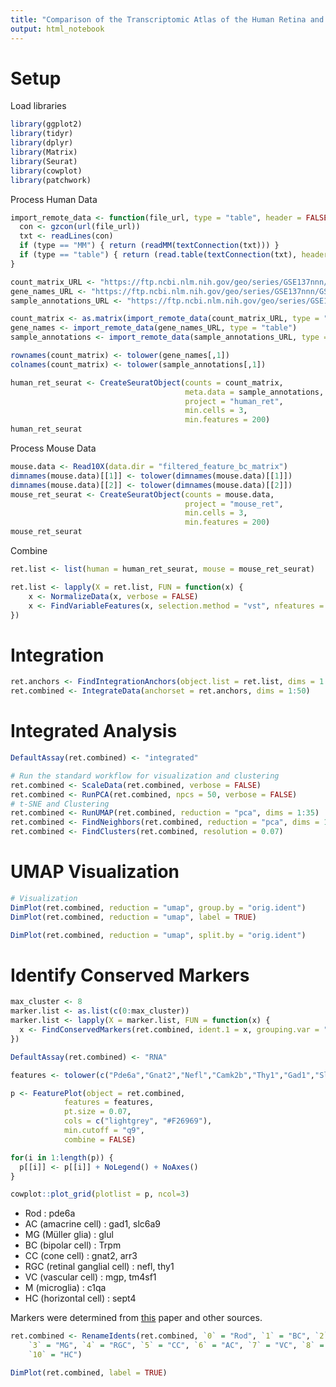 ```yaml
---
title: "Comparison of the Transcriptomic Atlas of the Human Retina and Mouse Retina"
output: html_notebook
---
```

# Setup
Load libraries
```r
library(ggplot2)
library(tidyr)
library(dplyr)
library(Matrix)
library(Seurat)
library(cowplot)
library(patchwork)
```
Process Human Data
```r
import_remote_data <- function(file_url, type = "table", header = FALSE) {
  con <- gzcon(url(file_url))
  txt <- readLines(con)
  if (type == "MM") { return (readMM(textConnection(txt))) }
  if (type == "table") { return (read.table(textConnection(txt), header = header)) }
}

count_matrix_URL <- "https://ftp.ncbi.nlm.nih.gov/geo/series/GSE137nnn/GSE137537/suppl/GSE137537_counts.mtx.gz"
gene_names_URL <- "https://ftp.ncbi.nlm.nih.gov/geo/series/GSE137nnn/GSE137537/suppl/GSE137537_gene_names.txt.gz"
sample_annotations_URL <- "https://ftp.ncbi.nlm.nih.gov/geo/series/GSE137nnn/GSE137537/suppl/GSE137537_sample_annotations.tsv.gz"

count_matrix <- as.matrix(import_remote_data(count_matrix_URL, type = "MM"))
gene_names <- import_remote_data(gene_names_URL, type = "table")
sample_annotations <- import_remote_data(sample_annotations_URL, type = "table", header = TRUE)
```
```r
rownames(count_matrix) <- tolower(gene_names[,1])
colnames(count_matrix) <- tolower(sample_annotations[,1])

human_ret_seurat <- CreateSeuratObject(counts = count_matrix, 
                                       meta.data = sample_annotations, 
                                       project = "human_ret", 
                                       min.cells = 3, 
                                       min.features = 200)
human_ret_seurat
```

Process Mouse Data
```r
mouse.data <- Read10X(data.dir = "filtered_feature_bc_matrix")
dimnames(mouse.data)[[1]] <- tolower(dimnames(mouse.data)[[1]])
dimnames(mouse.data)[[2]] <- tolower(dimnames(mouse.data)[[2]])
mouse_ret_seurat <- CreateSeuratObject(counts = mouse.data, 
                                       project = "mouse_ret", 
                                       min.cells = 3, 
                                       min.features = 200)
mouse_ret_seurat
```
Combine
```r
ret.list <- list(human = human_ret_seurat, mouse = mouse_ret_seurat)

ret.list <- lapply(X = ret.list, FUN = function(x) {
    x <- NormalizeData(x, verbose = FALSE)
    x <- FindVariableFeatures(x, selection.method = "vst", nfeatures = 2000, verbose = FALSE)
})
```

# Integration
```r
ret.anchors <- FindIntegrationAnchors(object.list = ret.list, dims = 1:50,  anchor.features = 1000)
ret.combined <- IntegrateData(anchorset = ret.anchors, dims = 1:50)
```

# Integrated Analysis
```r
DefaultAssay(ret.combined) <- "integrated"

# Run the standard workflow for visualization and clustering
ret.combined <- ScaleData(ret.combined, verbose = FALSE)
ret.combined <- RunPCA(ret.combined, npcs = 50, verbose = FALSE)
# t-SNE and Clustering
ret.combined <- RunUMAP(ret.combined, reduction = "pca", dims = 1:35)
ret.combined <- FindNeighbors(ret.combined, reduction = "pca", dims = 1:35)
ret.combined <- FindClusters(ret.combined, resolution = 0.07)
```
# UMAP Visualization
```r
# Visualization
DimPlot(ret.combined, reduction = "umap", group.by = "orig.ident")
DimPlot(ret.combined, reduction = "umap", label = TRUE)
```
```r
DimPlot(ret.combined, reduction = "umap", split.by = "orig.ident")
```

# Identify Conserved Markers
```r
max_cluster <- 8
marker.list <- as.list(c(0:max_cluster))
marker.list <- lapply(X = marker.list, FUN = function(x) {
  x <- FindConservedMarkers(ret.combined, ident.1 = x, grouping.var = "orig.ident", verbose = TRUE)
})
```
```r
DefaultAssay(ret.combined) <- "RNA"

features <- tolower(c("Pde6a","Gnat2","Nefl","Camk2b","Thy1","Gad1","Slc6a9","Pcsk6","Trpm1","Sept4","Glul","Arr3","C1qa","Tm4sf1"))

p <- FeaturePlot(object = ret.combined, 
            features = features, 
            pt.size = 0.07,
            cols = c("lightgrey", "#F26969"),
            min.cutoff = "q9",
            combine = FALSE)

for(i in 1:length(p)) {
  p[[i]] <- p[[i]] + NoLegend() + NoAxes()
}

cowplot::plot_grid(plotlist = p, ncol=3)
```

* Rod : pde6a
* AC (amacrine cell) : gad1, slc6a9
* MG (Müller glia) : glul
* BC (bipolar cell) : Trpm
* CC (cone cell) : gnat2, arr3
* RGC (retinal ganglial cell) : nefl, thy1
* VC (vascular cell) : mgp, tm4sf1
* M (microglia) : c1qa
* HC (horizontal cell) : sept4

Markers were determined from [this](https://www.nature.com/articles/s41467-019-12780-8) paper and other sources.
```r
ret.combined <- RenameIdents(ret.combined, `0` = "Rod", `1` = "BC", `2` = "MG", 
    `3` = "MG", `4` = "RGC", `5` = "CC", `6` = "AC", `7` = "VC", `8` = "HC", `9` = "M", 
    `10` = "HC")

DimPlot(ret.combined, label = TRUE)
```





